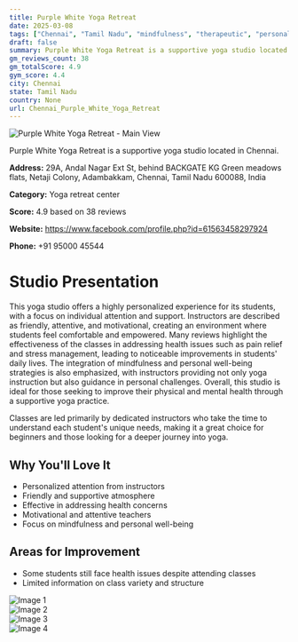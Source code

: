```yaml
---
title: Purple White Yoga Retreat
date: 2025-03-08
tags: ["Chennai", "Tamil Nadu", "mindfulness", "therapeutic", "personalized", "supportive", "Chennai"]  
draft: false
summary: Purple White Yoga Retreat is a supportive yoga studio located in Chennai.
gm_reviews_count: 38
gm_totalScore: 4.9
gym_score: 4.4
city: Chennai
state: Tamil Nadu
country: None
url: Chennai_Purple_White_Yoga_Retreat
---
```


<div className="aspect-[16/9] relative my-8">
  <img 
    src="https://lh5.googleusercontent.com/p/AF1QipMTF_8J9P04uY765K_bN8tLtzfTRy9Phh85Ly6d=w1920-h1080-k-no"
    alt="Purple White Yoga Retreat - Main View"
    className="object-cover absolute inset-0 w-full h-full rounded-lg"
  />
</div>

Purple White Yoga Retreat is a supportive yoga studio located in Chennai.

**Address:** 29A, Andal Nagar Ext St, behind BACKGATE KG Green meadows flats, Netaji Colony, Adambakkam, Chennai, Tamil Nadu 600088, India

**Category:** Yoga retreat center

**Score:** 4.9 based on 38 reviews

**Website:** https://www.facebook.com/profile.php?id=61563458297924

**Phone:** +91 95000 45544

# Studio Presentation

This yoga studio offers a highly personalized experience for its students, with a focus on individual attention and support. Instructors are described as friendly, attentive, and motivational, creating an environment where students feel comfortable and empowered. Many reviews highlight the effectiveness of the classes in addressing health issues such as pain relief and stress management, leading to noticeable improvements in students' daily lives. The integration of mindfulness and personal well-being strategies is also emphasized, with instructors providing not only yoga instruction but also guidance in personal challenges. Overall, this studio is ideal for those seeking to improve their physical and mental health through a supportive yoga practice.

Classes are led primarily by dedicated instructors who take the time to understand each student's unique needs, making it a great choice for beginners and those looking for a deeper journey into yoga.

## Why You'll Love It

- Personalized attention from instructors
- Friendly and supportive atmosphere
- Effective in addressing health concerns
- Motivational and attentive teachers
- Focus on mindfulness and personal well-being

## Areas for Improvement

- Some students still face health issues despite attending classes
- Limited information on class variety and structure

<div className="grid grid-cols-1 xl:grid-cols-2 gap-4 my-8">
<div className="aspect-[4/3] relative"><img src="https://lh3.googleusercontent.com/p/AF1QipM7_OuZvuggzQamEZU55K3OHyr4yCoJmJMFbBMA=w1920-h1080-k-no" alt="Image 1" className="object-cover absolute inset-0 w-full h-full rounded-lg" /></div>
<div className="aspect-[4/3] relative"><img src="https://lh5.googleusercontent.com/p/AF1QipMV_dc6URH52y6Kcz6m9pCslyyhLu3FB3kmhAjN=w1920-h1080-k-no" alt="Image 2" className="object-cover absolute inset-0 w-full h-full rounded-lg" /></div>
<div className="aspect-[4/3] relative"><img src="https://lh5.googleusercontent.com/p/AF1QipM2jcvgfNCUkZnSKX2XudWaHfuNuMmmUOHhPEVH=w1920-h1080-k-no" alt="Image 3" className="object-cover absolute inset-0 w-full h-full rounded-lg" /></div>
<div className="aspect-[4/3] relative"><img src="https://lh5.googleusercontent.com/p/AF1QipOG4EG5zhjrMuFbIQWFVL2jBCPgx4ctJlKXpb8R=w1920-h1080-k-no" alt="Image 4" className="object-cover absolute inset-0 w-full h-full rounded-lg" /></div>
</div>